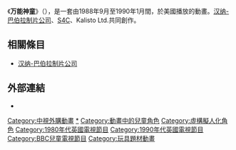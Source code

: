 {{noteTA
|T=zh-cn:万能神童; zh-tw:魔童
|1=zh-cn:万能神童; zh-tw:魔童
}}

{{Infobox animanga/Headerofja
|標題=万能神童
|image= 
|日文名稱= 
|英文名稱= Fantastic Max
|kana= 
|romaji=
|common= 
}}
{{Infobox animanga/name
|original=  
|official= 
|formal= {{flagicon|Taiwan}}  魔童（中視）<br/>{{flagicon|Taiwan}}  神奇小寶（卡通頻道）
|common= 
}}
{{Infobox animanga/TVAnime
|標題      = 
|原案      =
|原作      = 
|導演      = 
|系列構成  = 
|腳本      = 
|人物原案  = 
|人物設定  = 
|機械設定  = 
|音樂      = 
|音樂製作  = 
|動畫製作  = 
|製作      =  [[威爾斯第四台|S4C]]<br/>Kalisto Ltd.<br/>[[漢納巴伯拉動畫|Hanna-Barbera Productions]]
|播放電視台 = {{flagicon|USA}}  聯播系統
|其他電視台 = ● {{flagicon|Taiwan}}  [[中視|中視]]（1990年 - 1991年）<br/>  [[Cartoon_Network|TNT卡通頻道]]（1998年）
|播放開始   =1988年9月11日
|播放結束   =1990年1月21日
|話數       = 全26話
}}
{{Infobox animanga/Footerofja}}

《'''万能神童'''》（{{lang-en|''Fantastic Max''}}），是一套由1988年9月至1990年1月間，於美國播放的動畫。[[漢納巴伯拉動畫|汉纳-巴伯拉制片公司]]、[[威爾斯第四台|S4C]]、Kalisto Ltd.共同創作。

== 相關條目 ==
*[[漢納巴伯拉動畫|汉纳-巴伯拉制片公司]]

== 外部連結 ==
* {{imdb title|0190904|Fantastic Max}}
{{電視節目的變遷
|寬度= 
|電視台= {{flagicon|Taiwan}} 台灣 [[中視|中視]]
|播放檔次= 星期三17:30-18:00
|節目名稱= 魔童<br/>（1990年7月11日－1991年4月24日）
|上一節目= 彩虹森林<br/>（1990年1月3日－1991年12月25日）
|下一節目= [[魔鬼剋星系列|英雄榜]]<br/>（1989年2月27日－1993年3月25日）
}}

{{ACG-stub}}
[[Category:中視外購動畫|Category:中視外購動畫]]
[[Category:英國動畫影集|*]]
[[Category:動畫中的兒童角色|Category:動畫中的兒童角色]]
[[Category:虛構擬人化角色|Category:虛構擬人化角色]]
[[Category:1980年代英國電視節目|Category:1980年代英國電視節目]]
[[Category:1990年代英國電視節目|Category:1990年代英國電視節目]]
[[Category:BBC兒童電視節目|Category:BBC兒童電視節目]]
[[Category:玩具題材動畫|Category:玩具題材動畫]]